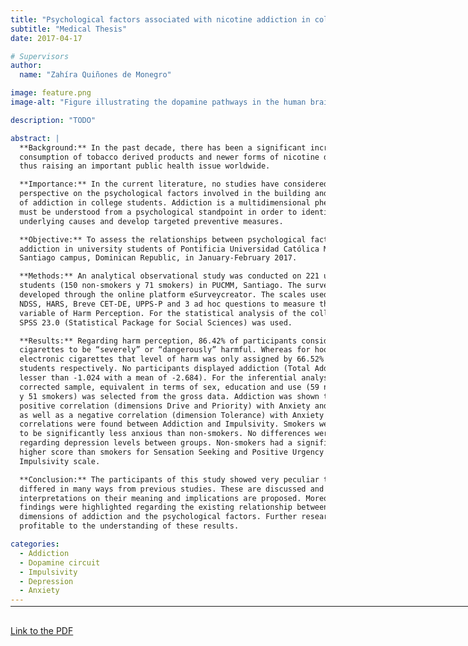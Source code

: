 ```yaml
---
title: "Psychological factors associated with nicotine addiction in college students"
subtitle: "Medical Thesis"
date: 2017-04-17

# Supervisors
author:
  name: "Zahíra Quiñones de Monegro"

image: feature.png
image-alt: "Figure illustrating the dopamine pathways in the human brain"

description: "TODO"

abstract: |
  **Background:** In the past decade, there has been a significant increase in the 
  consumption of tobacco derived products and newer forms of nicotine delivery; 
  thus raising an important public health issue worldwide.

  **Importance:** In the current literature, no studies have considered a global 
  perspective on the psychological factors involved in the building and perpetuation 
  of addiction in college students. Addiction is a multidimensional phenomenon that 
  must be understood from a psychological standpoint in order to identify its 
  underlying causes and develop targeted preventive measures.

  **Objective:** To assess the relationships between psychological factors and nicotine 
  addiction in university students of Pontificia Universidad Católica Madre y Maestra, 
  Santiago campus, Dominican Republic, in January-February 2017.

  **Methods:** An analytical observational study was conducted on 221 university 
  students (150 non-smokers y 71 smokers) in PUCMM, Santiago. The survey was 
  developed through the online platform eSurveycreator. The scales used were: 
  NDSS, HARS, Breve CET-DE, UPPS-P and 3 ad hoc questions to measure the 
  variable of Harm Perception. For the statistical analysis of the collected data,
  SPSS 23.0 (Statistical Package for Social Sciences) was used.

  **Results:** Regarding harm perception, 86.42% of participants considered 
  cigarettes to be “severely” or “dangerously” harmful. Whereas for hookah and 
  electronic cigarettes that level of harm was only assigned by 66.52% y 47.96% of 
  students respectively. No participants displayed addiction (Total Addiction score 
  lesser than -1.024 with a mean of -2.684). For the inferential analysis, a randomly 
  corrected sample, equivalent in terms of sex, education and use (59 non-smokers 
  y 51 smokers) was selected from the gross data. Addiction was shown to have a 
  positive correlation (dimensions Drive and Priority) with Anxiety and Depression, 
  as well as a negative correlation (dimension Tolerance) with Anxiety alone. No 
  correlations were found between Addiction and Impulsivity. Smokers were found 
  to be significantly less anxious than non-smokers. No differences were found 
  regarding depression levels between groups. Non-smokers had a significantly 
  higher score than smokers for Sensation Seeking and Positive Urgency on the 
  Impulsivity scale.

  **Conclusion:** The participants of this study showed very peculiar traits. The results 
  differed in many ways from previous studies. These are discussed and 
  interpretations on their meaning and implications are proposed. Moreover, new 
  findings were highlighted regarding the existing relationship between the 
  dimensions of addiction and the psychological factors. Further research will be 
  profitable to the understanding of these results.

categories:
  - Addiction
  - Dopamine circuit
  - Impulsivity
  - Depression
  - Anxiety
---
```


<hr style="margin-bottom: 30px; margin-top: -12px;" width="900px">

<object data="MD Thesis.pdf" type="application/pdf" width="100%" height="900">
  <p><a href="MD Thesis.pdf">Link to the PDF</a></p>
</object>